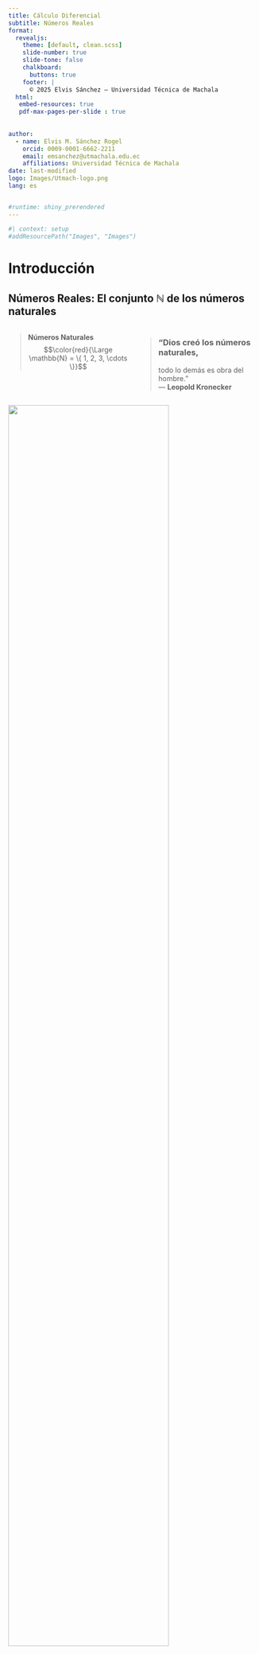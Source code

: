```yaml
---
title: Cálculo Diferencial
subtitle: Números Reales 
format:
  revealjs: 
    theme: [default, clean.scss]
    slide-number: true
    slide-tone: false
    chalkboard: 
      buttons: true
    footer: | 
      © 2025 Elvis Sánchez – Universidad Técnica de Machala
  html:
   embed-resources: true
   pdf-max-pages-per-slide : true
 
   
author:
  - name: Elvis M. Sánchez Rogel
    orcid: 0009-0001-6662-2211
    email: emsanchez@utmachala.edu.ec
    affiliations: Universidad Técnica de Machala
date: last-modified
logo: Images/Utmach-logo.png
lang: es


#runtime: shiny_prerendered
---
```


```r
#| context: setup
#addResourcePath("Images", "Images")
```

# Introducción {.my-slide} 

## [Números Reales: El conjunto $\mathbb{N}$ de los números naturales]{.bg style="--col: #ffff00"} {.scrollable} 

::: columns

::: {.column width="50%"}
::: {.fragment fragment-index="1"}
> **Números Naturales**  
> $$\color{red}{\Large \mathbb{N} = \{ 1, 2, 3, \cdots \}}$$  
:::
:::

::: {.column width="50%"}
::: {.fragment fragment-index="2"}
> ### “Dios creó los números naturales,  
> todo lo demás es obra del hombre.”  
> — **Leopold Kronecker**
:::
:::

:::

::: {.fragment fragment-index="3"}
::: center
![](Images/recta-0.jpg){width="80%"}
:::
:::

::: {.fragment fragment-index="4"}

Dado $a, b \in \mathbb{N}$, no siempre existe un número natural $x$ tal que: 
$$\color{red}{a + x = b}$$.
**$\color{blue}{\textbf{El Problema?}}$**  
$$5 + x = 2 \quad \Longrightarrow \quad x = -3 \notin \mathbb{N}$$ 
Pues requerimos de "**números negativos**", esta necesidad obligó requiere de un nuevo conjunto de números al cual llamaremos enteros $$\color{red}{\mathbb{Z}}=\{\cdots,-3,-2,-1,0,1,2,3,\cdots\}$$
:::

## [Números Reales: El conjunto $\mathbb{N}$ de los números naturales]{.bg style="--col: #ffff00"} {.scrollable}





### ¿[**Qué significa**]{.alert} "$a, b \in \mathbb{N}$"?


::: fragment
- Queremos hablar de [**números naturales**]{.alert}: positivos.
- Al escribir **$a, b \in \mathbb{N}$**, estamos diciendo:
:::

::: fragment
  > [“Tomemos **dos números naturales** cualesquiera: uno lo llamamos $a$, y otro $b$”]{.bg style="--col:#fdf6e3"}
:::

::: fragment
Esto nos permite **hablar en general**, sin decir exactamente qué números son.  
Es como decir:

  > [“Imagina dos números enteros… no importa cuáles, pero piensa que existen.”]{.bg style="--col:#fdf6e3"}
:::

::: fragment

Ahora bien, **no siempre se puede encontrar otro natural $x$** que cumpla:

$$a + x = b$$

Por ejemplo, si $a = 2$ y $b = 5$…

→ ¿Existe un número entero $x$ tal que $x = -3$?

❌ **No**, porque $x = -3$ ***No es un número natural*

:::

## [Números Reales: El conjunto $\color{red}{\mathbb{Z}}$ de los números enteros]{.bg style="--col:#ffff00"} {.scrollable}



$$\color{red}{\mathbb{Z}}=\{\cdots,-3,-2,-1,0,1,2,3,\cdots\}$$
![](Images/recta-1.jpg)


**$\color{blue}{\textbf{El problema de Números Enteros}}:$**  
 Dado $a, b \in \mathbb{Z}$, no siempre existe un número entero $x$ tal que  
$$\color{red}{a \cdot x = b}$$

$$5 \cdot x = 2 \quad \Longrightarrow \quad x = \frac{2}{5} \notin \mathbb{Z}$$

El conjunto $\color{red}{\large \mathbb{Q}}$ de los números **racionales** está formado por aquellos que pueden expresarse como un $\color{blue}{\textbf{cociente entre un número entero y un número natural}}$.

Son [**racionales los números que tienen un número finito de cifras decimales**]{.alert} , y también los $\color{blue}{\textbf{números periódicos}}$

## [Números Reales: El conjunto $\color{red}{\mathbb{Z}}$ de los números enteros]{.bg style="--col: #ffff00"} {.scrollable}

::: {.fragment }

::: {.bg style="background-color:#fdf6e3; padding:0.25em; border-left:6px solid #228B22;"}
Por parecidos que sea dos [**racionales**]{.alert} [**entre ellos**]{.alert}, hay una [**infinidad de racionales**]{.alert}
:::

:::


::: {.fragment }
![](Images/recta-0.jpg){with="20%"}
![](Images/recta-1.jpg)

:::

::: {.fragment}

Si $a=1.41$ y $b=1.42$

$$a<1.41\color{red}{37823445637867951846636}<b$$
Lo que significa que los racionales están muy [**comprimidos (pegaditos)**]{.alert}, tan juntitos que parece que contituyen un [**todo continuo**]{.alert} y que llenan por completo la recta soporte, podía parecer que la visualizacion de $\color{red}{\mathbb{Q}}$ es la propia recta soporte.

![](Images/recta-3.jpg)

:::


## [La recta real ampliada $\mathfrak{R}$]{.bg style="--col:#ffff00"} {.scrollable}

::: {.fragment fragment-index="2"}

::: {.bg style="background-color:#fdf6e3;padding:0.25em; border-left:6px solid #228B22;"}
Llamamos recta real ampliada al conjunto que resulta al añadir a $\mathfrak{R}$ los simbolos $+\infty$ y $-\infty$.
:::

:::

::: {.fragment fragment-index="1"}

![](Images/recta-4.png)

:::

## [La recta real ampliada $\mathfrak{R}$]{.bg style="--col:#ffff00"} {.scrollable}


## [La recta real ampliada $\mathfrak{R}$]{.bg style="--col:#ffff00"} {.scrollable}

::: {.bg style="background-color:#fdf6e3;padding:0.25em; border-left:6px solid #228B22;"}
**Tambien [convenimos]{.alert} que $\forall x \in \mathfrak{R}$, es:**

::: {layout="[[100],[30,70]]"}

$$
\begin{array}{lll}
x + (+\infty)= (+\infty)+(+\infty)=+\infty\\
x + (-\infty)= (+\infty)+(+\infty)=+\infty\\
\dfrac{x}{+\infty}=\dfrac{x}{-\infty}=0
\end{array}
$$

::: {.r-stack}

::: {.fragment fragment-index="1"}
![](Images/pareja.png){width="80%"}
:::

::: {.fragment fragment-index="2"}
![](Images/Pareja2.png){width="80%"}
:::

:::

$$
x . (-\infty) \texttt{=} (-\infty).x =
\begin{cases}
-\infty, &  \text{si x > 0 }\\
+\infty,&  \text{si x < 0 }
\end{cases}
$$
$$
x . (+\infty) \texttt{=} (+\infty).x =
\begin{cases}
+\infty, &  \text{si x > 0 }\\
-\infty,&  \text{si x < 0 }
\end{cases}
$$
:::
:::

## Que quede claro!

::: {.cuadro1 style="font-size: 140%;"}
En general, con $\color{blue}{+\infty}$ y $\color{blue}{-\infty}$ 

[No tienen sentido las operaciones que hacemos con los numeros]{.alert} 
:::

## [**Intervalos de la recta real**]{.bg style="--col:#ffff00"} {.scrollable}

::: {.bg style="background-color:#fdf6e3;padding:0.25em; border-left:6px solid #fdf6e3;"}
Siendo $a,b \in \mathfrak{R}$ tales que $a<b$, se llaman [**intervalo de origen**]{.alert} "a" y extremo "b" a los siguientes subconjuntos de $\mathfrak{R}$:

::: columns

::: {.column width="50%"}
$$
\begin{array}{llll}
[a,b]=\{x \in \mathfrak{R}| a\leq x\leq b \} \equiv \textbf{intervalo cerrado} \\
(a,b)=\{x \in \mathfrak{R}| a < x < b\} \equiv \textbf{intervalo abierto} \\
[a,b)=\{x \in \mathfrak{R}| a < x\leq b \} \equiv \textbf{cerrado por la izq.} \\ 
\phantom{(a,b]=\{x \in \mathfrak{R}| a < x\leq b \} \equiv } \textbf{y abierto por la der.} \\
(a,b]=\{x \in \mathfrak{R}| a \leq x < b \} \equiv \textbf{abierto por la izq.} \\
\phantom{[a,b)=\{x \in \mathfrak{R}| a \leq x < b \} \equiv } \textbf{y cerrado por la der.} \\
\end{array}
$$
:::

::: {.column width="30%" style="text-align: right;"}
![](Images/recta-5.png){width="55%"}
:::

::: {.fragment}
$$
\left.
\begin{array}{llll}
[4,9]=\{x \in \mathfrak{R} \mid 4 \leq x \leq 9 \}\\
(2,5)=\{x \in \mathfrak{R} \mid 2 < x < 5 \}\\
[-4,2)=\{x \in \mathfrak{R} \mid -4 \leq x < 2 \}\\
(6,8]=\{x \in \mathfrak{R} \mid 6 < x \leq 8 \}
\end{array}
\right\}
\begin{array}{ll}
\text{Para expresar que tienen una amplitud finita }, \\
\text{se dice que son acotados} 
\end{array}
$$
:::

::: {.fragment}
::: {.bg style="background-color:#bfeeff;padding:0.25em; border-left:6px solid #bfeeff;"}
Los siguientes intervalos tienen [**amplitud infinita**]{.alert}, y para expresarlo se dice que son [**no acotados:**]{.alert}
$$
\begin{array}{lll}
[a,+\infty) = \{ x\in \mathfrak{R} \mid x \geq a \} ;
[a,+\infty) = \{ x\in \mathfrak{R} \mid x > a \}\\
[-\infty,a) = \{ x\in \mathfrak{R} \mid x \leq a \};
[-\infty,a) = \{ x\in \mathfrak{R} \mid x < a\} \\
\end{array}
$$
Se dice que un intervalo es [**compacto**]{.alert} si es [**cerrado y acotado**]{.alert}, como los intervalos $[-2,3],[1,8],[6,9]$
:::

:::
:::

:::

## [**Valor absoluto de un número real**]{.bg style="--col:#ffff00"} {.scrollable}

El [**valor absoluto**]{.alert} de un número real "$x$" es el número real no negativo que se denota por $|x|$ y se define de la siguiente manera:
$$
|x| = \left\{
\begin{array}{ll}
x, & \text{si } x \geq 0 \\
-x, & \text{si } x < 0
\end{array}
\right.
$$

::: columns
::: {.column width="50%"}

**Ejemplos:**

- Como $5 > 0$, se tiene:  
  $|5| = 5$

- Como $-7 < 0$, se tiene:  
  $|-7| = -(-7) = 7$

:::

::: {.column width="50%"}

::: {.bg style="background-color:#e6f7ff; padding:0.75em; border-left:6px solid #31BAE9; border-radius:8px;"}

**Propiedades del valor absoluto:**

- $|x| > 0$ &nbsp;&nbsp;&nbsp;&nbsp;&nbsp;&nbsp;&nbsp;&nbsp;&nbsp; si $x \neq 0$  
- $|0| = 0$  
- Si $k > 0$ y $|x| < k$, entonces $-k < x < k$  
- $|x \cdot y| = |x| \cdot |y|$  
- $|x + y| \leq |x| + |y|$

:::
:::
:::


## [**Aplicaciones del valor absoluto**]{.bg style="--col:#ffff00"} {.scrollable}

### Distancia entre dos puntos

![](Images/dis-0.png)

Para evaluar la [**proximidad**]{.alert} entre dos puntos "**$x$**", "**$y$**" usaremos el [**numero real no negativo**]{.alert} llamado [**distancia**]{.alert} entre "**$x$**" e "**$y$**", que se denota $d(x,y)$, siendo:

::: center
[$$d(x,y)= \mid y-x\mid \,\geq 0$$]{.bg style="--col:#bfeeff"}
:::

## [**Ejemplos de distancia y valor absoluto**]{.bg style="--col:#ffff00"} {.scrollable}
::: columns

::: {.column width="50%"}

::: {.fragment fragment-index="1"}
**Ejemplo 1:** La distancia entre los puntos $-4$ y $8$ es:
$$
|8 - (-4)| = |12| = 12
$$
:::

::: {.fragment fragment-index="2"}
**Ejemplo 2:** También se puede calcular como:
$$
|4 - (-8)| = |-12| = 12
$$
:::

:::

::: {.column width="40%"}

::: {.fragment fragment-index="3"}
<p style="text-align: center;">
  <img src="Images/dis-1.png" width="100%">
</p>
:::

:::

:::

::: {.fragment fragment-index="4"}

::: {.bg style="background-color:#e6f7ff; padding:0.75em; border-left:6px solid #31BAE9; border-radius: 8px;"}
**Observación:**  
Dos puntos "**x**" e "**y**" son muy (poco) [**próximos**]{.alert} si $d(x, y) = |y - x|$  
es un número muy [**próximo**]{.alert} a cero.
:::

:::

## [**Entorno de un punto en la recta real (continua...)**]{.bg style="--col:#ffff00"} {.scrollable}

::: {.bg style="background-color:#e6f7ff; padding:0.75em; border-left:6px solid #31BAE9; border-radius: 8px;"}

Si **$c \in \mathfrak{R}$** y **$r>0$**, el [**entorno**]{.alert} de centro en "**c**" y radio "**r**" se denota **$B_r(c)$**, y lo froman los puntos "**x**" cuya distancia a "**c**" es inferior a "**r**".
:::

$$
B_r(c)=\{ x \in \mathfrak{R} \mid |x-c|<r \}=(c-r,c+r)
$$

::: center
![](Images/recta-6.png)
:::

::: columns

::: {.fragment}
::: {.column width="50%"}
::: {.bg style="background-color:#e6f7ff; padding:0.75em; border-left:6px solid #31BAE9; border-radius: 8px;"}
El entorno de centro en "**5**" y radio **$0.02$** lo forman los "**x**" tales que **$|x-5|<0.02$**, o sea, son los puntos de intervalo **$(5-0.02, 5+0.02) \equiv (4.98,5.02)$**.
:::
:::


::: {.column width="50%"}
![](Images/recta-7.png)
:::
:::

::: columns

::: {.fragment}
::: {.column width="50%"}
::: {.bg style="background-color:#e6f7ff; padding:0.75em; border-left:6px solid #31BAE9; border-radius: 8px;"}
Del intervalo **$(4.98,5]$** se dice que es el [**semientorno izquierdo**]{.alert} de "**$5$**" y radio **$0.02$**.
:::
:::

::: {.column width="50%"}
![](Images/recta-8.png)
:::

:::

::: columns

::: {.fragment}
::: {.column width="50%"}
::: {.bg style="background-color:#e6f7ff; padding:0.75em; border-left:6px solid #31BAE9; border-radius: 8px;"}
Del intervalo **$[5,5.02)$** se dice que es el [**semientorno derecho**]{.alert} de "**$5$**" y radio **$0.02$**.
:::
:::

::: {.column width="50%"}
![](Images/recta-9.png)
:::
:::

:::
:::
:::

## [**Entorno de un punto en la recta real**]{.bg style="--col:#ffff00"} {.scrollable}

$$
B_r(c)=\{ x \in \mathfrak{R} \mid |x-c|<r \}=(c-r,c+r)
$$

::: center
![](Images/recta-6.png)
:::

::: {.fragment}
::: {.bg style="background-color:#e6f7ff; padding:0.75em; border-left:6px solid #31BAE9; border-radius: 8px;"}
Si de **$B_r(c)$** [**eliminamos**]{.alert} el propio "**$c$**", obtenemos el [**entorno reducido**]{.alert} [**de centro en**]{.alert}  "**$c$**" [**y radio**]{.alert} "**$r$**", que denotamos **$B^*_r(c)$**:
:::

$$
B^*_r(c)=\{ x \in \mathfrak{R} \quad 0 < \mid |x-c|< r \}=(c-r,c) \cup (c,c+r)
$$

::: center
![](Images/recta-6-1.png)
:::

:::


::: {.fragment}
::: {.bg style="background-color:#e6f7ff; padding:0.75em; border-left:6px solid #31BAE9; border-radius: 8px;"}
El entorno $\color{blue}{reducido}$ de centro en "**$5$**" y radio **$0.02$** lo froman los **x** tales que **$0<|x|<0.02$**; o sea, tales que **$x \in (4.98,5) \cup (5,5.02)$**.
:::

::: center
![](Images/recta-11.png)
:::

::: {.bg style="background-color:#e6f7ff; padding:0.75em; border-left:6px solid #31BAE9; border-radius: 8px;"}
Del intervalo **$(4.98,5)$** se dice que es el $\color{blue}{\text{semientorno reducido izuierdo}}$ de "**$5$**" y radio **$0.02$**; el intervalo **$(5,5.02)$** es el [**semientorno**]{.alert} reducido derecho de "**$5$**" y radio **$0.02$**
:::
:::

## [**Entorno de un punto en la recta real (continua...)**]{.bg style="--col:#ffff00"} {.scrollable}

De todo intervlo **$(a,+\infty)$** se dice que es un [**entorno**]{.alert} de **$+\infty$**.

![](Images/recta-12.png)

[**Por ejemplo**]{.alert}, el intervalo **$(6,+\infty)$** es entorno de **$+\infty$**, lo mismo que el intervalo **$(-15,+\infty)$**

::: {.fragment}
De todo intervalo $(-\infty, b)$ se dice que es un entorno de $-\infty$.

![](Images/recta-13.png)

[**Por ejemplo**]{.alert}, el intervalo **$(- \infty,7)$** es [**entorno**]{.alert} de **$-\infty$**, lo mismo que el intervalo **$(-\infty,-17)$**.
:::

::: {.fragment}

::: {.bg style="background-color:#e6f7ff; padding:0.75em; border-left:6px solid #31BAE9; border-radius: 8px;"}
**Que quede Claro!**

En estos dos casos la [**palabra**]{.alert} reducido no quita ni pone nada a la palabra [**entorno**]{.alert} pues como **$+\infty$** no es un numero, hablar de un entorno de $+\infty$ es igual que hablar de un [**entorno reducido**]{.alert} de **$+\infty$**, y lo mismo con **$-\infty$**. 
:::
:::

## [**Propiedades de los números reales: $\mathfrak{R}$**]{.bg style="--col:#ffff00"} {.scrollable}

Supondremos la existencia de un conjunto $\mathbb{R}$ de números en el que hay definidas dos operaciones, suma y producto, con las siguientes propiedades:

::: {.bg style="background-color:#e6f7ff; padding:0.75em; border-left:6px solid #31BAE9; border-radius: 8px;"}

**Propiedades de la suma:**

  -   Conmutativa: $a+b= b+a$, para todos los $a,b \in \mathbb{R}$
      
  -   Asociativa: $a+(b+c) = (a+b)+c$ para todos los $a,b,c \in \mathbb{R}$

  -   Existe un elemento neutro, $0 \in \mathbb{R}$,  para la suma: $a+0=a=0+a$.
      
  -   Para cada $a \in \mathbb{R}$ existe un elemento $-a \in \mathbb{R}$, simétrico de $a$, tal que $a+(-a)=0=(-a)+a$
:::
## [**Propiedades de los números reales: $\mathfrak{R}$**]{.bg style="--col:#ffff00"} {.scrollable}

::: {.bg style="background-color:#e6f7ff; padding:0.75em; border-left:6px solid #31BAE9; border-radius: 8px;"}

**Propiedades del producto de números reales:**
      
  -   Conmutativa: $a\cdot b=b \cdot a$, para todos los $a,b \in \mathbb{R}$.
      
  -   Asociativa: $a \cdot (b \cdot c) = (a\cdot b)\cdot c$ para todos los $a,b,c \in \mathbb{R}$
      
  -   Existe un elemento neutro, $1 \in \mathbb{R}$,  para el producto: $a\cdot1=a=1\cdot a$.
      
  -   Para cada $a \in \mathbb{R}$, $a\neq 0$, existe un elemento $\dfrac{1}{a} = a^{-1} \in \mathbb{R}$, inverso de $a$, tal que $a \cdot a^{-1}=1=a ^{-1}\cdot a$
      
  -   El producto es distributivo respecto de la suma: $a\cdot (b+c) = a\cdot b + a \cdot c$ para todos los $a,b,c \in \mathbb{R}$.
  :::

  ## Nuevo tema

  Los lobros aaun faltan editar

  